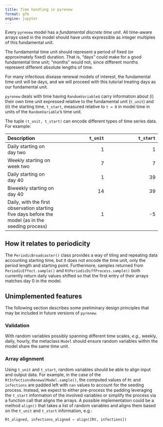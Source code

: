 ```yaml
---
title: Time handling in pyrenew
format: gfm
engine: jupyter
---
```


Every `pyrenew` model has a _fundamental discrete time unit_. All time-aware arrays used in the model should have units expressible as integer multiples of this fundamental unit.

The fundamental time unit should represent a period of fixed (or approximately fixed) duration. That is, "days" could make for a good fundamental time unit; "months" would not, since different months represent different absolute lengths of time. 

For many infectious disease renewal models of interest, the fundamental time unit will be days, and we will proceed with this tutorial treating days as our fundamental unit.

 `pyrenew` deals with time having `RandomVariable`s carry information about (i) their own time unit expressed relative to the fundamental unit (`t_unit`) and (ii) the starting time, `t_start`, measured relative to `t = 0` in model time in units of the `RandomVariable`'s time unit. 

The tuple `(t_unit, t_start)` can encode different types of time series data. For example:

| Description | `t_unit` | `t_start` |
|:-----------------|----------------:|-----------------:|
| Daily starting on day two | 1               | 1                |
| Weekly starting on week two | 7               | 7                |
| Daily starting on day 40 | 1               | 39               |
| Biweekly starting on day 40 | 14              | 39               |
| Daily, with the first observation starting five days before the model (as in the seeding process) | 1               | -5               |


## How it relates to periodicity

The `PeriodicBroadcaster()` class provides a way of tiling and repeating data accounting starting time, but it does not encode the time unit, only the period length and starting point. Furthermore, samples returned from `PeriodicEffect.sample()` and `RtPeriodicDiffProcess.sample()` both currently return daily values shifted so that the first entry of their arrays matches day 0 in the model.

## Unimplemented features

The following section describes some preliminary design principles that may be included in future versions of `pyrenew`.

### Validation

With random variables possibly spanning different time scales, *e.g.*, weekly, daily, hourly, the metaclass `Model` should ensure random variables within the model share the same time unit.

### Array alignment

Using `t_unit` and `t_start`, random variables should be able to align input and output data. For example, in the case of the `RtInfectionsRenewalModel.sample()`, the computed values of `Rt` and `infections` are padded left with `nan` values to account for the seeding process. Instead, we expect to either pre-process the padding leveraging the `t_start` information of the involved variables or simplify the process via a function call that aligns the arrays. A possible implementation could be a method `align()` that takes a list of random variables and aligns them based on the `t_unit` and `t_start` information, e.g.:

```python
Rt_aligned, infections_aligned = align([Rt, infections])
```
